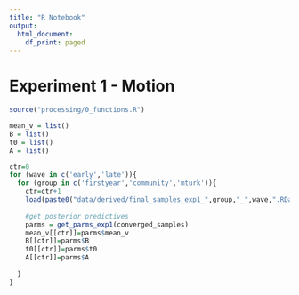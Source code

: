 ```yaml
---
title: "R Notebook"
output:
  html_document:
    df_print: paged
---
```


# Experiment 1 - Motion

```r
source("processing/0_functions.R")

mean_v = list()
B = list()
t0 = list()
A = list()

ctr=0
for (wave in c('early','late')){
  for (group in c('firstyear','community','mturk')){
    ctr=ctr+1
    load(paste0("data/derived/final_samples_exp1_",group,"_",wave,".RData"))
    
    #get posterior predictives
    parms = get_parms_exp1(converged_samples)
    mean_v[[ctr]]=parms$mean_v
    B[[ctr]]=parms$B
    t0[[ctr]]=parms$t0
    A[[ctr]]=parms$A
    
  }
}
```

